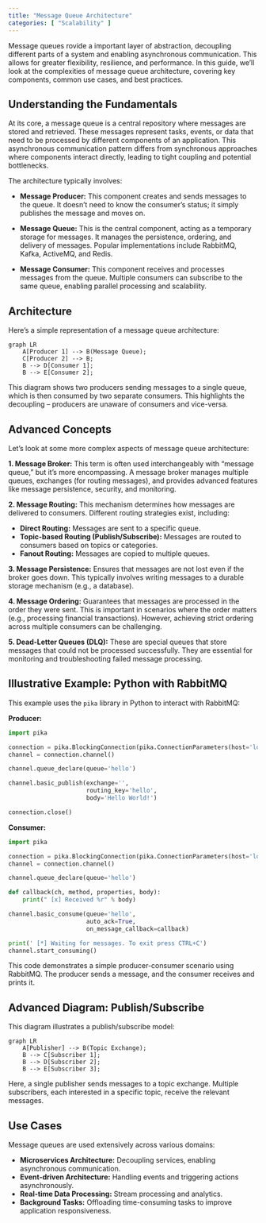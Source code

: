 ```yaml
---
title: "Message Queue Architecture"
categories: [ "Scalability" ]
---
```


Message queues rovide a important layer of abstraction, decoupling different parts of a system and enabling asynchronous communication. This allows for greater flexibility, resilience, and performance. In this guide, we'll look at the complexities of message queue architecture, covering key components, common use cases, and best practices.

## Understanding the Fundamentals

At its core, a message queue is a central repository where messages are stored and retrieved. These messages represent tasks, events, or data that need to be processed by different components of an application. This asynchronous communication pattern differs from synchronous approaches where components interact directly, leading to tight coupling and potential bottlenecks.

The architecture typically involves:

-   **Message Producer:** This component creates and sends messages to the queue. It doesn't need to know the consumer's status; it simply publishes the message and moves on.

-   **Message Queue:** This is the central component, acting as a temporary storage for messages. It manages the persistence, ordering, and delivery of messages. Popular implementations include RabbitMQ, Kafka, ActiveMQ, and Redis.

-   **Message Consumer:** This component receives and processes messages from the queue. Multiple consumers can subscribe to the same queue, enabling parallel processing and scalability.

## Architecture

Here's a simple representation of a message queue architecture:

```mermaid
graph LR
    A[Producer 1] --> B(Message Queue);
    C[Producer 2] --> B;
    B --> D[Consumer 1];
    B --> E[Consumer 2];
```

This diagram shows two producers sending messages to a single queue, which is then consumed by two separate consumers. This highlights the decoupling – producers are unaware of consumers and vice-versa.

## Advanced Concepts

Let's look at some more complex aspects of message queue architecture:

**1. Message Broker:** This term is often used interchangeably with "message queue," but it's more encompassing. A message broker manages multiple queues, exchanges (for routing messages), and provides advanced features like message persistence, security, and monitoring.

**2. Message Routing:** This mechanism determines how messages are delivered to consumers. Different routing strategies exist, including:

-   **Direct Routing:** Messages are sent to a specific queue.
-   **Topic-based Routing (Publish/Subscribe):** Messages are routed to consumers based on topics or categories.
-   **Fanout Routing:** Messages are copied to multiple queues.

**3. Message Persistence:** Ensures that messages are not lost even if the broker goes down. This typically involves writing messages to a durable storage mechanism (e.g., a database).

**4. Message Ordering:** Guarantees that messages are processed in the order they were sent. This is important in scenarios where the order matters (e.g., processing financial transactions). However, achieving strict ordering across multiple consumers can be challenging.

**5. Dead-Letter Queues (DLQ):** These are special queues that store messages that could not be processed successfully. They are essential for monitoring and troubleshooting failed message processing.

## Illustrative Example: Python with RabbitMQ

This example uses the `pika` library in Python to interact with RabbitMQ:

**Producer:**

``` python
import pika

connection = pika.BlockingConnection(pika.ConnectionParameters(host='localhost'))
channel = connection.channel()

channel.queue_declare(queue='hello')

channel.basic_publish(exchange='',
                      routing_key='hello',
                      body='Hello World!')

connection.close()
```

**Consumer:**

``` python
import pika

connection = pika.BlockingConnection(pika.ConnectionParameters(host='localhost'))
channel = connection.channel()

channel.queue_declare(queue='hello')

def callback(ch, method, properties, body):
    print(" [x] Received %r" % body)

channel.basic_consume(queue='hello',
                      auto_ack=True,
                      on_message_callback=callback)

print(' [*] Waiting for messages. To exit press CTRL+C')
channel.start_consuming()
```

This code demonstrates a simple producer-consumer scenario using RabbitMQ. The producer sends a message, and the consumer receives and prints it.

## Advanced Diagram: Publish/Subscribe

This diagram illustrates a publish/subscribe model:

```mermaid
graph LR
    A[Publisher] --> B(Topic Exchange);
    B --> C[Subscriber 1];
    B --> D[Subscriber 2];
    B --> E[Subscriber 3];
```

Here, a single publisher sends messages to a topic exchange. Multiple subscribers, each interested in a specific topic, receive the relevant messages.

## Use Cases

Message queues are used extensively across various domains:

-   **Microservices Architecture:** Decoupling services, enabling asynchronous communication.
-   **Event-driven Architecture:** Handling events and triggering actions asynchronously.
-   **Real-time Data Processing:** Stream processing and analytics.
-   **Background Tasks:** Offloading time-consuming tasks to improve application responsiveness.